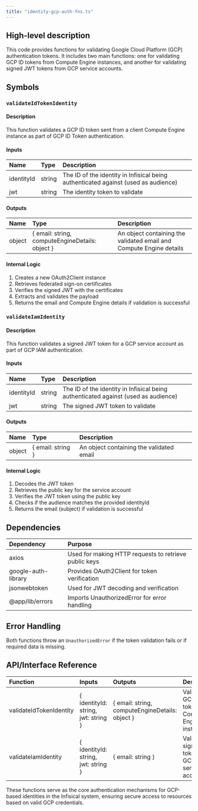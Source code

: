 ```yaml
---
title: "identity-gcp-auth-fns.ts"
---
```


## High-level description
This code provides functions for validating Google Cloud Platform (GCP) authentication tokens. It includes two main functions: one for validating GCP ID tokens from Compute Engine instances, and another for validating signed JWT tokens from GCP service accounts.

## Symbols

### `validateIdTokenIdentity`
#### Description
This function validates a GCP ID token sent from a client Compute Engine instance as part of GCP ID Token authentication.

#### Inputs
| Name | Type | Description |
|:-----|:-----|:------------|
| identityId | string | The ID of the identity in Infisical being authenticated against (used as audience) |
| jwt | string | The identity token to validate |

#### Outputs
| Name | Type | Description |
|:-----|:-----|:------------|
| object | { email: string, computeEngineDetails: object } | An object containing the validated email and Compute Engine details |

#### Internal Logic
1. Creates a new OAuth2Client instance
2. Retrieves federated sign-on certificates
3. Verifies the signed JWT with the certificates
4. Extracts and validates the payload
5. Returns the email and Compute Engine details if validation is successful

### `validateIamIdentity`
#### Description
This function validates a signed JWT token for a GCP service account as part of GCP IAM authentication.

#### Inputs
| Name | Type | Description |
|:-----|:-----|:------------|
| identityId | string | The ID of the identity in Infisical being authenticated against (used as audience) |
| jwt | string | The signed JWT token to validate |

#### Outputs
| Name | Type | Description |
|:-----|:-----|:------------|
| object | { email: string } | An object containing the validated email |

#### Internal Logic
1. Decodes the JWT token
2. Retrieves the public key for the service account
3. Verifies the JWT token using the public key
4. Checks if the audience matches the provided identityId
5. Returns the email (subject) if validation is successful

## Dependencies
| Dependency | Purpose |
|:-----------|:--------|
| axios | Used for making HTTP requests to retrieve public keys |
| google-auth-library | Provides OAuth2Client for token verification |
| jsonwebtoken | Used for JWT decoding and verification |
| @app/lib/errors | Imports UnauthorizedError for error handling |

## Error Handling
Both functions throw an `UnauthorizedError` if the token validation fails or if required data is missing.

## API/Interface Reference
| Function | Inputs | Outputs | Description |
|:---------|:-------|:--------|:------------|
| validateIdTokenIdentity | { identityId: string, jwt: string } | { email: string, computeEngineDetails: object } | Validates GCP ID tokens from Compute Engine instances |
| validateIamIdentity | { identityId: string, jwt: string } | { email: string } | Validates signed JWT tokens from GCP service accounts |

These functions serve as the core authentication mechanisms for GCP-based identities in the Infisical system, ensuring secure access to resources based on valid GCP credentials.
